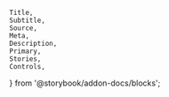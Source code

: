 	Title,
	Subtitle,
	Source,
	Meta,
	Description,
	Primary,
	Stories,
	Controls,
} from '@storybook/addon-docs/blocks';

<Meta of={comStories} name="Docs" />

<Title />
<Subtitle />
<Description />

<Primary />

## Properties

<Controls />

<Stories of={comStories} />

### Examples

A video with all required values.

<DefaultInclude />

## Twig Template source code

<Source code={templateSource} />

